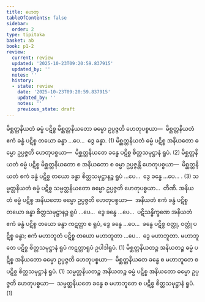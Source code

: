```yaml
---
title: ဟေတု
tableOfContents: false
sidebar:
  order: 2
type: tipitaka
basket: ab
book: p1-2
review:
  current: review
  updated: '2025-10-23T09:20:59.837915'
  updated_by: ''
  notes: ''
  history:
  - state: review
    date: '2025-10-23T09:20:59.837915'
    updated_by: ''
    notes: ''
    previous_state: draft
---
```



<ReviewStatus review={frontmatter.review} showDetails={true} />

<HypothesisAnnotation frontmatter={frontmatter} />

<DynamicBreadcrumb />

<Division number="1" book="p1-2" e="ch" v="37" p="361">

<Paragraph number="2263" book="p1-2">
မိစ္ဆတ္တနိယတံ ဓမ္မံ ပဋိစ္စ မိစ္ဆတ္တနိယတော ဓမ္မော ဥပ္ပဇ္ဇတိ ဟေတုပစ္စယာ—  မိစ္ဆတ္တနိယတံ ဧကံ ခန္ဓံ ပဋိစ္စ တယော ခန္ဓာ …ပေ…  ဒွေ ခန္ဓာ. (1)
</Paragraph>

<Paragraph number="2264" book="p1-2">
မိစ္ဆတ္တနိယတံ ဓမ္မံ ပဋိစ္စ အနိယတော ဓမ္မော ဥပ္ပဇ္ဇတိ ဟေတုပစ္စယာ—  မိစ္ဆတ္တနိယတေ ခန္ဓေ ပဋိစ္စ စိတ္တသမုဋ္ဌာနံ ရူပံ. (2)
</Paragraph>

<Paragraph number="2265" book="p1-2">
မိစ္ဆတ္တနိယတံ ဓမ္မံ ပဋိစ္စ မိစ္ဆတ္တနိယတော စ အနိယတော စ ဓမ္မာ ဥပ္ပဇ္ဇန္တိ ဟေတုပစ္စယာ—  မိစ္ဆတ္တနိယတံ ဧကံ ခန္ဓံ ပဋိစ္စ တယော ခန္ဓာ စိတ္တသမုဋ္ဌာနဉ္စ ရူပံ …ပေ…  ဒွေ ခန္ဓေ …ပေ… . (3)
</Paragraph>

</Division>
<Division number="2" book="p1-2" e="ch" v="37" p="361">

<Paragraph number="2266" book="p1-2">
သမ္မတ္တနိယတံ ဓမ္မံ ပဋိစ္စ သမ္မတ္တနိယတော ဓမ္မော ဥပ္ပဇ္ဇတိ ဟေတုပစ္စယာ…  တီဏိ.
</Paragraph>

</Division>
<Division number="3" book="p1-2" e="ch" v="37" p="361">

<Paragraph number="2267" book="p1-2">
အနိယတံ ဓမ္မံ ပဋိစ္စ အနိယတော ဓမ္မော ဥပ္ပဇ္ဇတိ ဟေတုပစ္စယာ—  အနိယတံ ဧကံ ခန္ဓံ ပဋိစ္စ တယော ခန္ဓာ စိတ္တသမုဋ္ဌာနဉ္စ ရူပံ …ပေ…  ဒွေ ခန္ဓေ …ပေ…  ပဋိသန္ဓိက္ခဏေ အနိယတံ ဧကံ ခန္ဓံ ပဋိစ္စ တယော ခန္ဓာ ကဋတ္တာ စ ရူပံ, ဒွေ ခန္ဓေ …ပေ…  ခန္ဓေ ပဋိစ္စ ဝတ္ထု, ဝတ္ထုံ ပဋိစ္စ ခန္ဓာ; ဧကံ မဟာဘူတံ ပဋိစ္စ တယော မဟာဘူတာ …ပေ…  ဒွေ မဟာဘူတာ. မဟာဘူတေ ပဋိစ္စ စိတ္တသမုဋ္ဌာနံ ရူပံ ကဋတ္တာရူပံ ဥပါဒါရူပံ. (1)
</Paragraph>

</Division>
<Division number="4" book="p1-2" e="ch" v="37" p="361">

<Paragraph number="2268" book="p1-2">
မိစ္ဆတ္တနိယတဉ္စ အနိယတဉ္စ ဓမ္မံ ပဋိစ္စ အနိယတော ဓမ္မော ဥပ္ပဇ္ဇတိ ဟေတုပစ္စယာ—  မိစ္ဆတ္တနိယတေ ခန္ဓေ စ မဟာဘူတေ စ ပဋိစ္စ စိတ္တသမုဋ္ဌာနံ ရူပံ. (1)
</Paragraph>

<Paragraph number="2269" book="p1-2">
သမ္မတ္တနိယတဉ္စ အနိယတဉ္စ ဓမ္မံ ပဋိစ္စ အနိယတော ဓမ္မော ဥပ္ပဇ္ဇတိ ဟေတုပစ္စယာ—  သမ္မတ္တနိယတေ ခန္ဓေ စ မဟာဘူတေ စ ပဋိစ္စ စိတ္တသမုဋ္ဌာနံ ရူပံ. (1)
</Paragraph>
</Division>